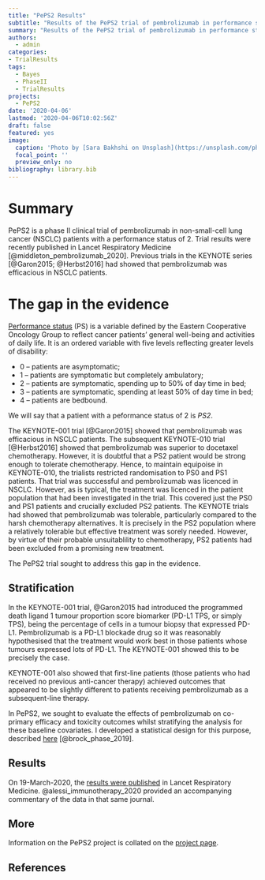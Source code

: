 ```yaml
---
title: "PePS2 Results"
subtitle: "Results of the PePS2 trial of pembrolizumab in performance status 2 non-small-cell lung cancer patients published in Lancet Respiratory Medicine."
summary: "Results of the PePS2 trial of pembrolizumab in performance status 2 non-small-cell lung cancer patients published in Lancet Respiratory Medicine."
authors: 
  - admin
categories:
- TrialResults
tags:
  - Bayes
  - PhaseII
  - TrialResults
projects: 
  - PePS2
date: '2020-04-06'
lastmod: '2020-04-06T10:02:56Z'
draft: false
featured: yes
image:
  caption: 'Photo by [Sara Bakhshi on Unsplash](https://unsplash.com/photos/_-DIX0c_Q1Y)'
  focal_point: ''
  preview_only: no
bibliography: library.bib
---
```


# Summary
PePS2 is a phase II clinical trial of pembrolizumab in non-small-cell lung cancer (NSCLC) patients with a performance status of 2.
Trial results were recently published in Lancet Respiratory Medicine [@middleton_pembrolizumab_2020].
Previous trials in the KEYNOTE series [@Garon2015; @Herbst2016] had showed that pembrolizumab was efficacious in NSCLC patients.


# The gap in the evidence 

[Performance status](https://en.wikipedia.org/wiki/Performance_status#ECOG/WHO/Zubrod_score) (PS) is a variable defined by the Eastern Cooperative Oncology Group to reflect cancer patients' general well-being and activities of daily life.
It is an ordered variable with five levels reflecting greater levels of disability:

- 0 – patients are asymptomatic;
- 1 – patients are symptomatic but completely ambulatory;
- 2 – patients are symptomatic, spending up to 50% of day time in bed;
- 3 – patients are symptomatic, spending at least 50% of day time in bed;
- 4 – patients are bedbound.

We will say that a patient with a peformance status of 2 is _PS2_.

The KEYNOTE-001 trial [@Garon2015] showed that pembrolizumab was efficacious in NSCLC patients.
The subsequent KEYNOTE-010 trial [@Herbst2016] showed that pembrolizumab was superior to docetaxel chemotherapy.
However, it is doubtful that a PS2 patient would be strong enough to tolerate chemotherapy. 
Hence, to maintain equipoise in KEYNOTE-010, the trialists restricted randomisation to PS0 and PS1 patients.
That trial was successful and pembrolizumab was licenced in NSCLC.
However, as is typical, the treatment was licenced in the patient population that had been investigated in the trial.
This covered just the PS0 and PS1 patients and crucially excluded PS2 patients.
The KEYNOTE trials had showed that pembrolizumab was tolerable, particularly compared to the harsh chemotherapy alternatives.
It is precisely in the PS2 population where a relatively tolerable but effective treatment was sorely needed.
However, by virtue of their probable unsuitablility to chemotherapy, PS2 patients had been excluded from a promising new treatment.

The PePS2 trial sought to address this gap in the evidence.


##  Stratification

In the KEYNOTE-001 trial, @Garon2015 had introduced the programmed death ligand 1 tumour proportion score biomarker (PD-L1 TPS, or simply TPS), being the percentage of cells in a tumour biopsy that expressed PD-L1. 
Pembrolizumab is a PD-L1 blockade drug so it was reasonably hypothesised that the treatment would work best in those patients whose tumours expressed lots of PD-L1.
The KEYNOTE-001 showed this to be precisely the case.

KEYNOTE-001 also showed that first-line patients (those patients who had received no previous anti-cancer therapy) achieved outcomes that appeared to be slightly different to patients receiving pembrolizumab as a subsequent-line therapy.

In PePS2, we sought to evaluate the effects of pembrolizumab on co-primary efficacy and toxicity outcomes whilst stratifying the analysis for these baseline covariates.
I developed a statistical design for this purpose, described [here](/publication/peps2-design/) [@brock_phase_2019].


##  Results
On 19-March-2020, the [results were published](https://www.thelancet.com/journals/lanres/article/PIIS2213-2600(20)30033-3/fulltext) in Lancet Respiratory Medicine.
@alessi_immunotherapy_2020 provided an accompanying commentary of the data in that same journal.


##  More
Information on the PePS2 project is collated on the [project page](/project/peps2/).



## References

